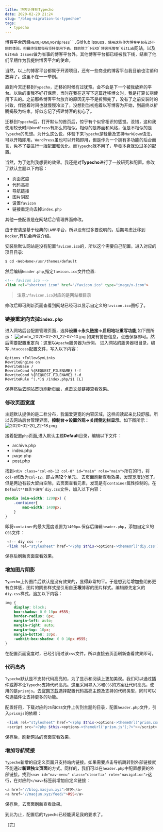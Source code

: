 ```yaml
---
title: 博客迁移到Typecho
date: 2020-02-20 21:24
slug: "/blog-migration-to-typechoe"
tags:
  - typecho
---
```


博客平台历经`HEXO`,`HUGO`,`Wordpress``,`GitHub Issues``，使用这些作为博客平台有过不同的体验。但最终我都每有坚持使用下去。目前除了`HEXO`博客托管在`GitLab``网站，以及`GitHub Issues`做为省事的博客平台外。其他博客平台都已经被我下线，结束了他们早期作为我提供博客平台的使命。

当然，以上的博客平台都属于开源项目，还有一些商业的博客平台我目前也注销和放弃了。这里不在一一举例。

直到今天迁移到`Typecho`，迁移的时候有过犹豫。会不会是下一个被我放弃的平台。以后的事我不好打保票，当时在我在这写下这篇迁移博文时，我是打算长期使用下去的。之前那些博客平台放弃的原因无乎不是折腾完了，没有了之前安装时的兴致，伴随着时间也就慢慢冷淡了。没想到当初抱着以写博客为开始，到最终以折腾捣鼓为结束。好似忘记了搭建博客的初心了。

迁移到`Typecho`后，打开默认的首页后，惊乎有个似曾相识的感觉。没错，这和我使用较长时间`WordPress`有那么的相似。相似的是界面和风格，但是不相似的是`Typecho`的思想。为什么这么说，体验下来`Typecho`是轻量及支持`MarkDown`语法，可以开箱即用。`WordPress`虽也可以开箱即用，但是作为一个拥有多功能的后台而言，免不了要进行一版配置和优化。而`Typecho`就不用了，毕竟本身就没过多的配置。

当然，为了达到我想要的效果。我还是对**Typecho**进行了一般研究和配置。修改了默认主题以下内容：
- 页面宽度
- 代码高亮
- 导航链接
- 图片阴影
- 设置`favicon`
- 链接重定向去掉`index.php`

其他一些配置是在网站后台管理界面修改。

由于安装是基于经典的`LAMP`平台，所以没有过多要说明的。后期考虑迁移到`Docker`,有机会再做介绍。

安装后默认网站是没有配置`favicon.ico`的，所以这个需要自己配置。进入对应的项目目录:
```bash
$ cd <WebHome>/usr/themes/default
```
然后编辑`header.php`,指定`favicon.ico`文件位置:
```html
<!-- favicon ico -->
<link rel="shortcut icon" href="/favicon.ico" type="image/x-icon">
```
> 注意:`/favicon.ico`对应的是网站根目录

修改后即可刷新页面查看到网站已经可以显示自定义的`favicon.ico`图标了。

### 链接重定向去掉`index.php`
进入网站后台配置管理页面，选择**设置->永久链接->启用地址重写功能**,如下图所示：
![photo_2020-02-20_22-07-10.jpg][1]
如果有警告信息，点击保存即可。然后需要配置重定向：这里以`Apache`服务器为示例。
进入网站的服务器根目录，编写`.htaccess`配置文件，写入以下内容：

```.htaccess
Options +FollowSymLinks
RewriteEngine on
RewriteBase /
RewriteCond %{REQUEST_FILENAME} !-f
RewriteCond %{REQUEST_FILENAME} !-d
RewriteRule ^(.*)$ /index.php/$1 [L]
```
保存然后去网站首页刷新页面，点击文章链接查看效果。


### 修改页面宽度

主题默认提供的是二栏分布，我偏爱更宽的内容区域，这样阅读起来比较舒服。所以去网站后台管理界面，**控制台->设置外观->关闭侧边栏显示**。如下图所示：
![2020-02-20_22-18.png][2]

接着配置`php`页面,进入默认主题**Default**目录，编辑以下文件：
- archive.php
- index.php
- page.php
- post.php

找到`<div class="col-mb-12 col-8" id="main" role="main">`所在的行，将`col-8`修改为`col-12`。即占满**12**个单元。
去页面刷新查看效果，发现宽度边宽了。但是两边有较大留白空隙，去页面查看元素，发现是有`container`属性控制的。在``Default**目录下编写`diy.css``文件，加入以下内容：
```css
@media (min-width: 1200px) {
    .container{
        max-width: 1400px;
    }
}
```
即将`container`的最大宽度设置为`1400px`.保存后编辑`header.php`，添加自定义的`CSS`文件：
```php
 <!-- diy css -->
 <link rel="stylesheet" href="<?php $this->options->themeUrl('diy.css'); ?>">
```
保存后刷新页面查看效果。

### 增加图片阴影
`Typecho`上传图片后默认是没有效果的，显得非常的平。于是想到给增加些阴影更有立体感，图片的阴影样式是引用自**王垠**博客的图片样式。编辑原先定义的`diy.css`样式，追加以下内容：
```css
img {
    display: block;
    box-shadow: 0 0 10px #555;
    border-radius: 6px;
    margin-left: auto;
    margin-right: auto;
    margin-top: 10px;
    margin-bottom: 10px;
    -webkit-box-shadow: 0 0 10px #555;
}
```
在配置页面宽度时，已经引用过该`css`文件，所以直接去页面刷新查看效果即可。

### 代码高亮
`Typecho`默认是不支持代码高亮的，为了显示和阅读上更加美观。我们可以通过插件或脚本让`Typecho`支持代码高亮。这里采用导入`JS`和`CSS`的方案让代码高亮，使用的是`prismjs`。去[官网下载](https://prismjs.com/)选择配置代码高亮主题及支持的代码类型，同时可以勾选插件让支持更多的功能。

配置好用，下载对应的`JS`和`CSS`文件上传到主题的目录，配置`header.php`文件，引入`prismjs`的依赖：
```php
 <link rel="stylesheet" href="<?php $this->options->themeUrl('prism.css'); ?>">
 <script src="<?php $this->options->themeUrl('prism.js');?>"></script>
```
保存后，刷新网站的页面查看效果。

### 增加导航链接
`Typeche`新增的自定义页面只支持站内链接。如果需要点击导航跳转到外部链接就不能通过**新建独立页面**的方式。同样的，我们可以在`header.php`中配置想要的外部链接。找到`<nav id="nav-menu" class="clearfix" role="navigation">`这行，在对应的`</nav>`标签前增加自定义链接：
```php
<a href="//blog.maojun.xyz">博客</a>
<a href="//maojun.xyz/feed/">RSS</a>
```
保存后，去页面刷新查看效果。

到此为止，配置后的`Typecho`已经能满足我的要求了。

（完）

  [1]: https://maojun.xyz/usr/uploads/2020/02/2725028503.jpg
  [2]: https://maojun.xyz/usr/uploads/2020/02/3677846693.png
